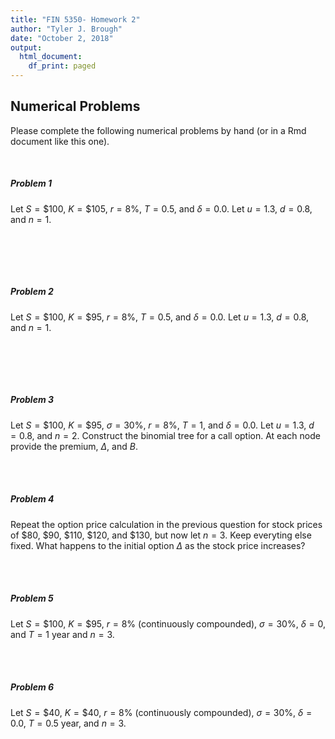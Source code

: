 ```yaml
---
title: "FIN 5350- Homework 2"
author: "Tyler J. Brough"
date: "October 2, 2018"
output:
  html_document:
    df_print: paged
---
```




## Numerical Problems

Please complete the following numerical problems by hand (or in a Rmd document like this one). 

<br>

##### __Problem 1__
 
Let $S = \$100$, $K = \$105$, $r = 8\%$, $T = 0.5$, and $\delta = 0.0$. Let $u = 1.3$, $d = 0.8$, and $n = 1$.

<br>

\begin{itemize}
 \item[\textbf{a.}] What are the premium, $\Delta$, and $B$ for a European call?
 \item[\textbf{b.}] What are the premium, $\Delta$, and $B$ for a European put?
\end{itemize}
    
<br>
<br>

##### __Problem 2__

Let $S = \$100$, $K = \$95$, $r = 8\%$, $T = 0.5$, and $\delta = 0.0$. Let $u = 1.3$, $d = 0.8$, and $n = 1$.

<br>

\begin{itemize}
 \item[\textbf{a.}] Verify that the price of a European put is $\$7.471$.
 \item[\textbf{b.}] Suppose you observe a call price of $\$17$. What is the arbitrage?
 \item[\textbf{c.}] Suppose you observe a call price of $\$15.50$. What is the arbitrage?
\end{itemize}

<br>
<br>

##### __Problem 3__

Let $S = \$100$, $K = \$95$, $\sigma = 30\%$, $r = 8\%$, $T = 1$, and $\delta = 0.0$. Let $u = 1.3$, $d = 0.8$, and $n = 2$. Construct the binomial tree for a call option. At each node provide the premium, $\Delta$, and $B$.


<br>
<br>

##### __Problem 4__

Repeat the option price calculation in the previous question for stock prices of $\$80$, $\$90$, $\$110$,
$\$120$, and $\$130$, but now let $n = 3$. Keep everyting else fixed. What happens to the initial option
$\Delta$ as the stock price increases?

<br>
<br>

##### __Problem 5__

Let $S = \$100$, $K = \$95$, $r = 8\%$ (continuously compounded), $\sigma = 30\%$, $\delta = 0$, and $T = 1$ year and $n = 3$.

\begin{itemize}
 \item[\textbf{a.}] What is the premium for an American call option? Is there any early exercise? 
 \item[\textbf{b.}] What is the premium for a European call option? Use the computational shortcut with the
 risk-neutral binomial pmf that I showed you in class. Compare the American and European premia.
 \item[\textbf{c.}] What is the premium for a European put? Does put-call parity hold? (see McDonald Chapter 9). Also use the risk-neutral binomial pmf for this problem.  
 \item[\textbf{d.}] What is the premium of the American put? Compare with the European put. If they differ, explain why.
\end{itemize}

<br>
<br>

##### __Problem 6__

Let $S = \$40$, $K = \$40$, $r = 8\%$ (continuously compounded), $\sigma = 30\%$, $\delta = 0.0$, $T = 0.5$ year,
and $n = 3$.

<br>

\begin{itemize}
 \item[\textbf{a.}] Construct the binomial tree for the stock. What are $u$ and $d$?
 \item[\textbf{b.}] Compute the premia of American and European calls and puts.
\end{itemize}
